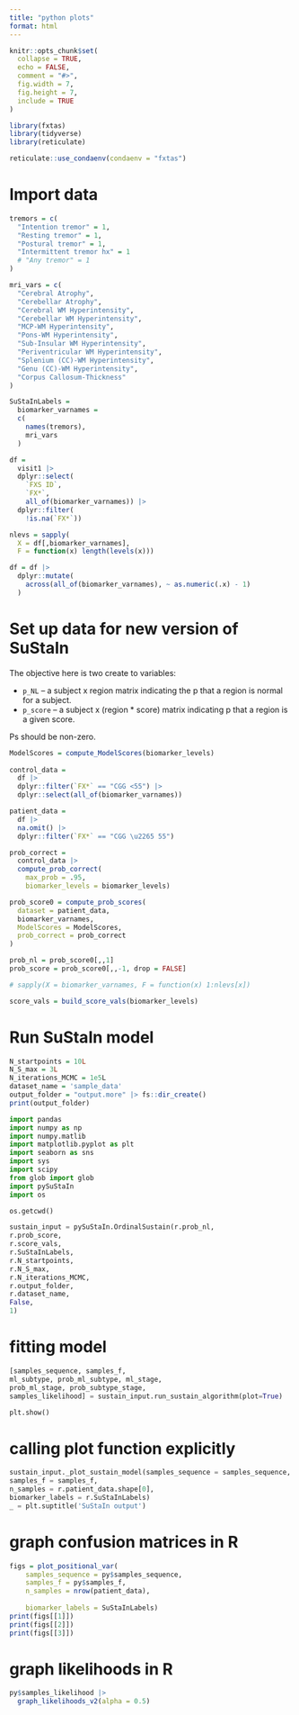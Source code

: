 ```yaml
---
title: "python plots"
format: html
---
```


```r
knitr::opts_chunk$set(
  collapse = TRUE,
  echo = FALSE,
  comment = "#>",
  fig.width = 7, 
  fig.height = 7,
  include = TRUE
)
```

```r
library(fxtas)
library(tidyverse)
library(reticulate)
```

```r
reticulate::use_condaenv(condaenv = "fxtas")
```


# Import data

```r

tremors = c(
  "Intention tremor" = 1,
  "Resting tremor" = 1,
  "Postural tremor" = 1,
  "Intermittent tremor hx" = 1
  # "Any tremor" = 1
)

mri_vars = c(
  "Cerebral Atrophy",
  "Cerebellar Atrophy",
  "Cerebral WM Hyperintensity",
  "Cerebellar WM Hyperintensity",
  "MCP-WM Hyperintensity",
  "Pons-WM Hyperintensity",
  "Sub-Insular WM Hyperintensity",
  "Periventricular WM Hyperintensity",
  "Splenium (CC)-WM Hyperintensity",
  "Genu (CC)-WM Hyperintensity",
  "Corpus Callosum-Thickness"
)

SuStaInLabels = 
  biomarker_varnames =
  c(
    names(tremors),
    mri_vars
  )

df = 
  visit1 |> 
  dplyr::select(
    `FXS ID`,
    `FX*`,
    all_of(biomarker_varnames)) |> 
  dplyr::filter(
    !is.na(`FX*`))

nlevs = sapply(
  X = df[,biomarker_varnames], 
  F = function(x) length(levels(x)))

df = df |>
  dplyr::mutate(
    across(all_of(biomarker_varnames), ~ as.numeric(.x) - 1)
  )

```

# Set up data for new version of SuStaIn
The objective here is two create to variables:

* `p_NL` -- a subject x region matrix indicating the p that a region is normal for a subject.
* `p_score` -- a subject x (region * score) matrix indicating p that a region is a given score.

Ps should be non-zero. 

```r

ModelScores = compute_ModelScores(biomarker_levels)
  
control_data = 
  df |> 
  dplyr::filter(`FX*` == "CGG <55") |> 
  dplyr::select(all_of(biomarker_varnames))

patient_data = 
  df |> 
  na.omit() |> 
  dplyr::filter(`FX*` == "CGG \u2265 55")

prob_correct = 
  control_data |> 
  compute_prob_correct(
    max_prob = .95,
    biomarker_levels = biomarker_levels)

```

```r

prob_score0 = compute_prob_scores(
  dataset = patient_data,
  biomarker_varnames,
  ModelScores = ModelScores,
  prob_correct = prob_correct
)

prob_nl = prob_score0[,,1]
prob_score = prob_score0[,,-1, drop = FALSE]

```

```r

# sapply(X = biomarker_varnames, F = function(x) 1:nlevs[x])

score_vals = build_score_vals(biomarker_levels)

```

# Run SuStaIn model

```r

N_startpoints = 10L
N_S_max = 3L
N_iterations_MCMC = 1e5L
dataset_name = 'sample_data'
output_folder = "output.more" |> fs::dir_create()
print(output_folder)
```

```python

import pandas
import numpy as np
import numpy.matlib
import matplotlib.pyplot as plt
import seaborn as sns
import sys
import scipy
from glob import glob
import pySuStaIn
import os

os.getcwd()

sustain_input = pySuStaIn.OrdinalSustain(r.prob_nl,
r.prob_score,
r.score_vals,
r.SuStaInLabels,
r.N_startpoints,
r.N_S_max, 
r.N_iterations_MCMC, 
r.output_folder, 
r.dataset_name, 
False,
1)

```

# fitting model

```python
[samples_sequence, samples_f, 
ml_subtype, prob_ml_subtype, ml_stage, 
prob_ml_stage, prob_subtype_stage, 
samples_likelihood] = sustain_input.run_sustain_algorithm(plot=True)

```

```python
plt.show()
```

# calling plot function explicitly

```python
sustain_input._plot_sustain_model(samples_sequence = samples_sequence,
samples_f = samples_f,
n_samples = r.patient_data.shape[0],
biomarker_labels = r.SuStaInLabels)
_ = plt.suptitle('SuStaIn output')

```

# graph confusion matrices in R

```r
figs = plot_positional_var(
    samples_sequence = py$samples_sequence,
    samples_f = py$samples_f,
    n_samples = nrow(patient_data),
    
    biomarker_labels = SuStaInLabels)
print(figs[[1]])
print(figs[[2]])
print(figs[[3]])
```


# graph likelihoods in R

```r
py$samples_likelihood |>
  graph_likelihoods_v2(alpha = 0.5)

```
